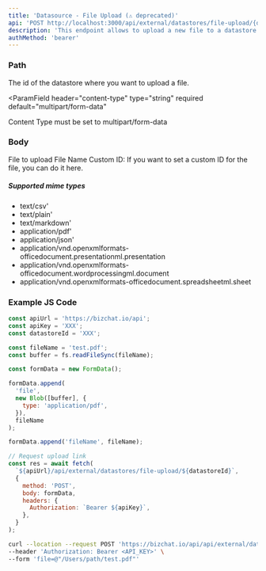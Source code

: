 ```yaml
---
title: 'Datasource - File Upload (⚠️ deprecated)'
api: 'POST http://localhost:3000/api/external/datastores/file-upload/{datastoreId}'
description: 'This endpoint allows to upload a new file to a datastore.'
authMethod: 'bearer'
---
```


### Path

<ParamField path="datastoreId" type="string" required>
  The id of the datastore where you want to upload a file.
</ParamField>

<ParamField
  header="content-type"
  type="string"
  required
  default="multipart/form-data"
>
  Content Type must be set to multipart/form-data
</ParamField>

### Body

<ParamField body="file" type="file" required>
  File to upload
</ParamField>

<ParamField body="fileName" type="string">
  File Name
</ParamField>

<ParamField body="custom_id" type="string">
  Custom ID: If you want to set a custom ID for the file, you can do it here.
</ParamField>

##### Supported mime types

- text/csv'
- text/plain'
- text/markdown'
- application/pdf'
- application/json'
- application/vnd.openxmlformats-officedocument.presentationml.presentation
- application/vnd.openxmlformats-officedocument.wordprocessingml.document
- application/vnd.openxmlformats-officedocument.spreadsheetml.sheet

### Example JS Code

```js
const apiUrl = 'https://bizchat.io/api';
const apiKey = 'XXX';
const datastoreId = 'XXX';

const fileName = 'test.pdf';
const buffer = fs.readFileSync(fileName);

const formData = new FormData();

formData.append(
  'file',
  new Blob([buffer], {
    type: 'application/pdf',
  }),
  fileName
);

formData.append('fileName', fileName);

// Request upload link
const res = await fetch(
  `${apiUrl}/api/external/datastores/file-upload/${datastoreId}`,
  {
    method: 'POST',
    body: formData,
    headers: {
      Authorization: `Bearer ${apiKey}`,
    },
  }
);
```

<RequestExample>

```bash Example Request
curl --location --request POST 'https://bizchat.io/api/api/external/datastores/file-upload/<datastoreId>' \
--header 'Authorization: Bearer <API_KEY>' \
--form 'file=@"/Users/path/test.pdf"'
```

</RequestExample>
